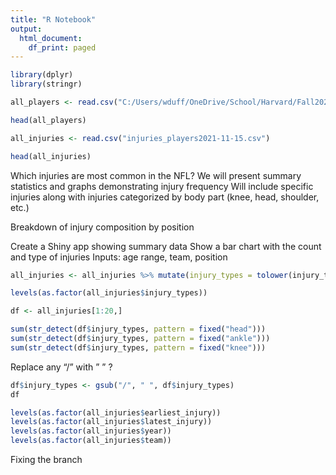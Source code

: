 ```yaml
---
title: "R Notebook"
output:
  html_document:
    df_print: paged
---
```


```r
library(dplyr)
library(stringr)
```


```r
all_players <- read.csv("C:/Users/wduff/OneDrive/School/Harvard/Fall2021/BST260/BST_260_project/all_players_some_injuries2021-11-15.csv", stringsAsFactors=T)
```

```r
head(all_players)
```


```r
all_injuries <- read.csv("injuries_players2021-11-15.csv")
```

```r
head(all_injuries)
```

Which injuries are most common in the NFL?
  We will present summary statistics and graphs demonstrating injury frequency Will include specific injuries along with injuries        categorized by body part (knee, head, shoulder, etc.)
  
  Breakdown of injury composition by position
  
Create a Shiny app showing summary data
  Show a bar chart with the count and type of injuries
  Inputs: age range, team, position

```r
all_injuries <- all_injuries %>% mutate(injury_types = tolower(injury_types))
```

```r
levels(as.factor(all_injuries$injury_types))
```


```r
df <- all_injuries[1:20,]
```

```r
sum(str_detect(df$injury_types, pattern = fixed("head")))
sum(str_detect(df$injury_types, pattern = fixed("ankle")))
sum(str_detect(df$injury_types, pattern = fixed("knee")))

```

Replace any "/" with " " ?
```r
df$injury_types <- gsub("/", " ", df$injury_types)
df
```


```r
levels(as.factor(all_injuries$earliest_injury))
levels(as.factor(all_injuries$latest_injury))
levels(as.factor(all_injuries$year))
levels(as.factor(all_injuries$team))
```





Fixing the branch
